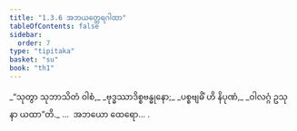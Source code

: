 ```yaml
---
title: "1.3.6 အဘယတ္ထေရဂါထာ"
tableOfContents: false
sidebar:
  order: 7
type: "tipitaka"
basket: "su"
book: "th1"
---
```



<DynamicBreadcrumb />

<Division number="26" book="th1">

<Paragraph number="60" type="verses" book="th1">
_“သုတွာ သုဘာသိတံ ဝါစံ,_  
_ဗုဒ္ဓဿာဒိစ္စဗန္ဓုနော;_  
_ပစ္စဗျဓိံ ဟိ နိပုဏံ,_  
_ဝါလဂ္ဂံ ဥသုနာ ယထာ”တိ._  


</Paragraph>
</Division>

<Paragraph number="61" type="center" book="th1">
…  အဘယော ထေရော… .
</Paragraph>